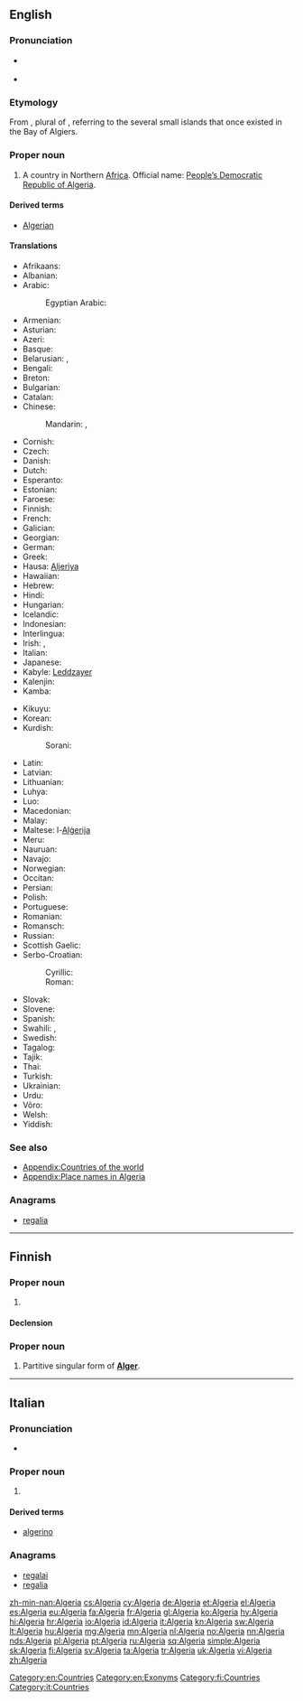 ==English==
{{wikipedia}}

===Pronunciation===
* {{a|RP}} {{IPA|/ælˈdʒɪəriə/}}
* {{audio|En-us-Algeria.ogg|Audio (US)}}

===Etymology===
From {{etyl|ar|en}} {{term|الجزائر|tr=al-jazā’ir||the islands|lang=ar}}, plural of {{term|جزيرة|tr=jazīra||island|lang=ar}}, referring to the several small islands that once existed in the Bay of Algiers.

===Proper noun===
{{en-proper noun}}

# A country in Northern [[Africa]]. Official name: [[People’s Democratic Republic of Algeria]].

====Derived terms====
* [[Algerian]]

====Translations====
{{trans-top|country}}
* Afrikaans: {{t-|af|Algerië}}
* Albanian: {{t+|sq|Algjeria}}
* Arabic: {{t-|ar|الجزائر|p|tr=al-jazāʾir}}
*: Egyptian Arabic: {{tø|arz|الجزاير|f|tr=e'gazayer|sc=Arab}}
* Armenian: {{t-|hy|Ալժիր|tr=Alžir}}
* Asturian: {{t+|ast|Arxelia|f}}
* Azeri: {{t+|az|Əlcəzair}}
* Basque: {{t-|eu|Aljeria}}
* Belarusian: {{t-|be|Алжыр|m|tr=Alžýr}}, {{t-|be|Альжыр|m|tr=Al'žýr}} {{qualifier|Taraškevica orthography}}
* Bengali: {{t-|bn|আলজেরিয়া}}
* Breton: {{t-|br|Aljeria}}
* Bulgarian: {{t-|bg|Алжир|m|tr=Alžír}}
* Catalan: {{t+|ca|Algèria|f}}
* Chinese:
*: Mandarin: {{t-|cmn|阿爾及利亞|sc=Hani}},  {{t-|cmn|阿尔及利亚|tr=Ā'ěrjílìyà|sc=Hani}}
* Cornish: {{t-|kw|Aljeri}}
* Czech: {{t+|cs|Alžírsko|n}}
* Danish: {{t-|da|Algeriet}}
* Dutch: {{t+|nl|Algerije}}
* Esperanto: {{t-|eo|Alĝerio}}
* Estonian: {{t+|et|Alžeeria}}
* Faroese: {{t-|fo|Algeria|n}}
* Finnish: {{t+|fi|Algeria}}
* French: {{t+|fr|Algérie|f}}
* Galician: {{t+|gl|Alxeria|f}}
* Georgian: {{t-|ka|ალჟირი|sc=Geor}}
* German: {{t+|de|Algerien|n}}
* Greek: {{t+|el|Αλγερία|f|tr=Algería}}
* Hausa: [[Aljeriya]]
* Hawaiian: {{tø|haw|'Alekelia|alt=ʻAlekelia}}
* Hebrew: {{t-|he|אלג׳יריה|f|tr=Aljiriya}}
* Hindi: {{t+|hi|अल्जीरिया|tr=Aljīriyā}}
* Hungarian: {{t+|hu|Algéria}}
* Icelandic: {{t+|is|Alsír|n}}
* Indonesian: {{t-|id|Aljazair}}
* Interlingua: {{t-|ia|Algeria}}
* Irish: {{t-|ga|Ailgéir|f|alt=An Ailgéir}}, {{t-|ga|Daon-Phoblacht Dhaonlathach na hAilgéire|f}}
* Italian: {{t+|it|Algeria|f}}
* Japanese: {{t+|ja|アルジェリア|tr=Arujeria}}
* Kabyle: [[Leddzayer]]
* Kalenjin: {{tø|kln|Aljeria}}
* Kamba: {{tø|kam|Aljeria}}
{{trans-mid}}
* Kikuyu: {{tø|ki|Aljeria}}
* Korean: {{t+|ko|알제리|tr=Aljeri|sc=Hang}}
* Kurdish:
*: Sorani: {{t-|ku|جه‌زایر|sc=ku-Arab}}
* Latin: {{t-|la|Algerium}}
* Latvian: {{t-|lv|Alžīrija}}
* Lithuanian: {{t+|lt|Alžyras}}
* Luhya: {{tø|luy|Aljeria}}
* Luo: {{tø|luo|Aljeria}}
* Macedonian: {{t+|mk|Алжир|m|tr=Álžir}}
* Malay: {{t-|ms|Algeria}}
* Maltese: l-[[Alġerija]]
* Meru: {{tø|mer|Aljeria}}
* Nauruan: {{t-|na|Algeria}}
* Navajo: {{tø|nv|Aljííya}}
* Norwegian: {{t+|no|Algerie}}
* Occitan: {{t+|oc|Argeria|f}}
* Persian: {{t+|fa|الجزایر|tr=Aljazâyer}}
* Polish: {{t+|pl|Algieria|f}}
* Portuguese: {{t+|pt|Argélia|f}}
* Romanian: {{t-|ro|Algeria|f}}
* Romansch: {{t-|rm|Algeria}}
* Russian: {{t+|ru|Алжир|m|tr=Alžír}}
* Scottish Gaelic: {{t-|gd|Algeria}}
* Serbo-Croatian:
*: Cyrillic: {{t-|sh|Алжир|m}}
*: Roman: {{t-|sh|Alžir|m}}
* Slovak: {{t-|sk|Alžírsko}}
* Slovene: {{t+|sl|Alžirija|alt=Alžírija|f}}
* Spanish: {{t+|es|Argelia|f}}
* Swahili: {{t+|sw|Aljeria}}, {{t-|sw|Ualjeri}}
* Swedish: {{t+|sv|Algeriet}}
* Tagalog: {{t-|tl|Algeria}}
* Tajik: {{t-|tg|Алҷазоир|tr=Aljazoir|sc=Cyrl}}
* Thai: {{t-|th|ประเทศแอลจีเรีย|tr=pràthàèt aenjiria}}
* Turkish: {{t+|tr|Cezayir}}
* Ukrainian: {{t+|uk|Алжир|m|tr=Alžýr}}
* Urdu: {{t-|ur|الجزائر|tr=Aljazâ’ir}}
* Võro: {{tø|vro|Alžeeriä}}
* Welsh: {{t+|cy|Algeria}}
* Yiddish: {{t-|yi|אַלזשיר|tr=Alzhir|sc=Hebr}}
{{trans-bottom}}

===See also===
* [[Appendix:Countries of the world]]
* [[Appendix:Place names in Algeria]]

===Anagrams===
* [[regalia#English|regalia]]

[[Category:en:Countries]]
[[Category:en:Exonyms]]

----

==Finnish==
{{wikipedia|lang=fi}}

===Proper noun===
{{fi-proper noun}}

# {{l/en|Algeria}}

====Declension====
{{fi-decl-kulkija|Algeri|nopl=1}}

===Proper noun===
{{head|fi|proper noun form}}

# Partitive singular form of '''[[Alger#Finnish|Alger]]'''.

[[Category:fi:Countries]]

----

==Italian==
{{wikipedia|lang=it}}

===Pronunciation===
* {{audio|It-Algeria.ogg|Audio}}

===Proper noun===
{{it-proper noun|f}}

# {{l/en|Algeria}}

====Derived terms====
* [[algerino]]

===Anagrams===
* [[regalai#Italian|regalai]]
* [[regalia#Italian|regalia]]

[[Category:it:Countries]]

[[zh-min-nan:Algeria]]
[[cs:Algeria]]
[[cy:Algeria]]
[[de:Algeria]]
[[et:Algeria]]
[[el:Algeria]]
[[es:Algeria]]
[[eu:Algeria]]
[[fa:Algeria]]
[[fr:Algeria]]
[[gl:Algeria]]
[[ko:Algeria]]
[[hy:Algeria]]
[[hi:Algeria]]
[[hr:Algeria]]
[[io:Algeria]]
[[id:Algeria]]
[[it:Algeria]]
[[kn:Algeria]]
[[sw:Algeria]]
[[lt:Algeria]]
[[hu:Algeria]]
[[mg:Algeria]]
[[mn:Algeria]]
[[nl:Algeria]]
[[no:Algeria]]
[[nn:Algeria]]
[[nds:Algeria]]
[[pl:Algeria]]
[[pt:Algeria]]
[[ru:Algeria]]
[[sq:Algeria]]
[[simple:Algeria]]
[[sk:Algeria]]
[[fi:Algeria]]
[[sv:Algeria]]
[[ta:Algeria]]
[[tr:Algeria]]
[[uk:Algeria]]
[[vi:Algeria]]
[[zh:Algeria]]